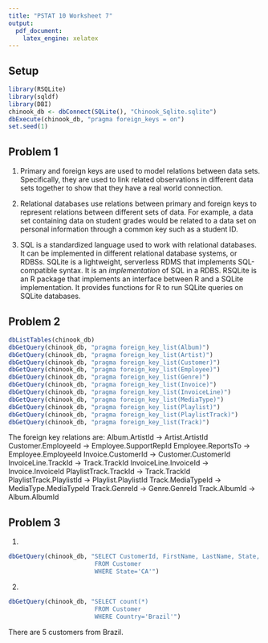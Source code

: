 ```yaml
---
title: "PSTAT 10 Worksheet 7"
output:
  pdf_document:
    latex_engine: xelatex
---
```


## Setup
```r
library(RSQLite)
library(sqldf)
library(DBI)
chinook_db <- dbConnect(SQLite(), "Chinook_Sqlite.sqlite")
dbExecute(chinook_db, "pragma foreign_keys = on")
set.seed(1)
```


## Problem 1

1. Primary and foreign keys are used to model relations between data sets. Specifically, they are used to link related observations
in different data sets together to show that they have a real world connection. 

2. Relational databases use relations between primary and foreign keys to represent relations between different sets of 
data. For example, a data set containing data on student grades would be related to a data set on personal information
through a common key such as a student ID. 

3. SQL is a standardized language used to work with relational databases. It can be implemented in different relational 
database systems, or RDBSs. SQLite is a lightweight, serverless RDMS that implements SQL-compatible syntax. It is an 
*implementation* of SQL in a RDBS. RSQLite is an R package that implements an interface between R and a SQLite implementation. 
It provides functions for R to run SQLite queries on SQLite databases.  


## Problem 2

```r
dbListTables(chinook_db)
dbGetQuery(chinook_db, "pragma foreign_key_list(Album)")      
dbGetQuery(chinook_db, "pragma foreign_key_list(Artist)")      
dbGetQuery(chinook_db, "pragma foreign_key_list(Customer)")      
dbGetQuery(chinook_db, "pragma foreign_key_list(Employee)")      
dbGetQuery(chinook_db, "pragma foreign_key_list(Genre)")      
dbGetQuery(chinook_db, "pragma foreign_key_list(Invoice)")      
dbGetQuery(chinook_db, "pragma foreign_key_list(InvoiceLine)")      
dbGetQuery(chinook_db, "pragma foreign_key_list(MediaType)")      
dbGetQuery(chinook_db, "pragma foreign_key_list(Playlist)")      
dbGetQuery(chinook_db, "pragma foreign_key_list(PlaylistTrack)")      
dbGetQuery(chinook_db, "pragma foreign_key_list(Track)")      
```
The foreign key relations are: \newline
Album.ArtistId -> Artist.ArtistId \newline
Customer.EmployeeId -> Employee.SupportRepId \newline
Employee.ReportsTo -> Employee.EmployeeId\newline
Invoice.CustomerId -> Customer.CustomerId \newline
InvoiceLine.TrackId -> Track.TrackId \newline
InvoiceLine.InvoiceId -> Invoice.InvoiceId   \newline
PlaylistTrack.TrackId -> Track.TrackId \newline
PlaylistTrack.PlaylistId -> Playlist.PlaylistId  \newline
Track.MediaTypeId -> MediaType.MediaTypeId \newline
Track.GenreId -> Genre.GenreId \newline
Track.AlbumId -> Album.AlbumId \newline


## Problem 3

1. 

```r
dbGetQuery(chinook_db, "SELECT CustomerId, FirstName, LastName, State, Country
                        FROM Customer 
                        WHERE State='CA'")
```

2. 

```r
dbGetQuery(chinook_db, "SELECT count(*)
                        FROM Customer
                        WHERE Country='Brazil'")
```
There are 5 customers from Brazil. 